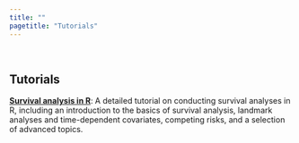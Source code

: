 ```yaml
---
title: ""
pagetitle: "Tutorials"
---
```


<link rel="stylesheet" href="academicicons/css/academicons.min.css"/>

<br>

## Tutorials

[**Survival analysis in R**](survival_analysis_in_r_tutorial.html): A detailed tutorial on conducting survival analyses in R, including an introduction to the basics of survival analysis, landmark analyses and time-dependent covariates, competing risks, and a selection of advanced topics.

